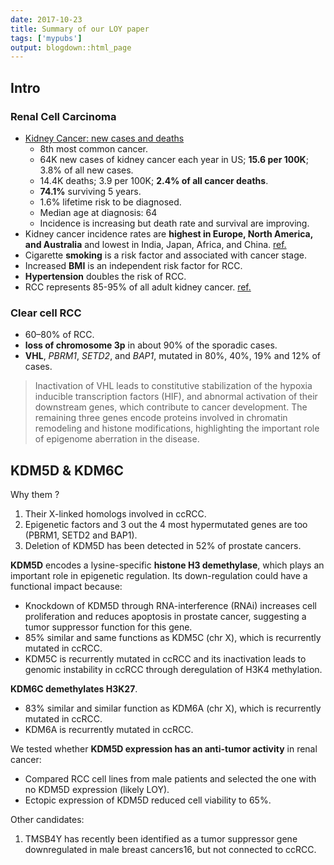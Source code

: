 ```yaml
---
date: 2017-10-23
title: Summary of our LOY paper
tags: ['mypubs']
output: blogdown::html_page
---
```


## Intro 

### Renal Cell Carcinoma

- [Kidney Cancer: new cases and deaths](https://seer.cancer.gov/statfacts/html/kidrp.html)
	- 8th most common cancer.
	- 64K new cases of kidney cancer each year in US; **15.6 per 100K**; 3.8% of all new cases.
	- 14.4K deaths; 3.9 per 100K; **2.4% of all cancer deaths**.
	- **74.1%** surviving 5 years.
	- 1.6% lifetime risk to be diagnosed.
	- Median age at diagnosis: 64
	- Incidence is increasing but death rate and survival are improving.
- Kidney cancer incidence rates are **highest in Europe, North America, and Australia** and lowest in India, Japan, Africa, and China. [ref.](https://www.ncbi.nlm.nih.gov/pmc/articles/PMC3930658/)
- Cigarette **smoking** is a risk factor and associated with cancer stage.
- Increased **BMI** is an independent risk factor for RCC.
- **Hypertension** doubles the risk of RCC.
- RCC represents 85-95% of all adult kidney cancer. [ref.](http://www.clevelandclinicmeded.com/medicalpubs/diseasemanagement/nephrology/renal-cell-carcinoma/)

### Clear cell RCC

- 60–80% of RCC.
- **loss of chromosome 3p** in about 90% of the sporadic cases.
- **VHL**, *PBRM1*, *SETD2*, and *BAP1*, mutated in 80%, 40%, 19% and 12% of cases.

> Inactivation of VHL leads to constitutive stabilization of the hypoxia inducible transcription factors (HIF), and abnormal activation of their downstream genes, which contribute to cancer development. The remaining three genes encode proteins involved in chromatin remodeling and histone modifications, highlighting the important role of epigenome aberration in the disease.


## KDM5D & KDM6C

Why them ?

1. Their X-linked homologs involved in ccRCC.
1. Epigenetic factors and 3 out the 4 most hypermutated genes are too (PBRM1, SETD2 and BAP1).
1. Deletion of KDM5D has been detected in 52% of prostate cancers.


**KDM5D** encodes a lysine-specific **histone H3 demethylase**, which plays an important role in epigenetic regulation. 
Its down-regulation could have a functional impact because:

- Knockdown of KDM5D through RNA-interference (RNAi) increases cell proliferation and reduces apoptosis in prostate cancer, suggesting a tumor suppressor function for this gene.
- 85% similar and same functions as KDM5C (chr X), which is recurrently mutated in ccRCC.
- KDM5C is recurrently mutated in ccRCC and its inactivation leads to genomic instability in ccRCC through deregulation of H3K4 methylation.

**KDM6C demethylates H3K27**.

- 83% similar and similar function as KDM6A (chr X), which is recurrently mutated in ccRCC.
- KDM6A is recurrently mutated in ccRCC.

We tested whether **KDM5D expression has an anti-tumor activity** in renal cancer:

- Compared RCC cell lines from male patients and selected the one with no KDM5D expression (likely LOY).
- Ectopic expression of KDM5D reduced cell viability to 65%.

Other candidates: 

1. TMSB4Y has recently been identified as a tumor suppressor gene downregulated in male breast cancers16, but not connected to ccRCC.
